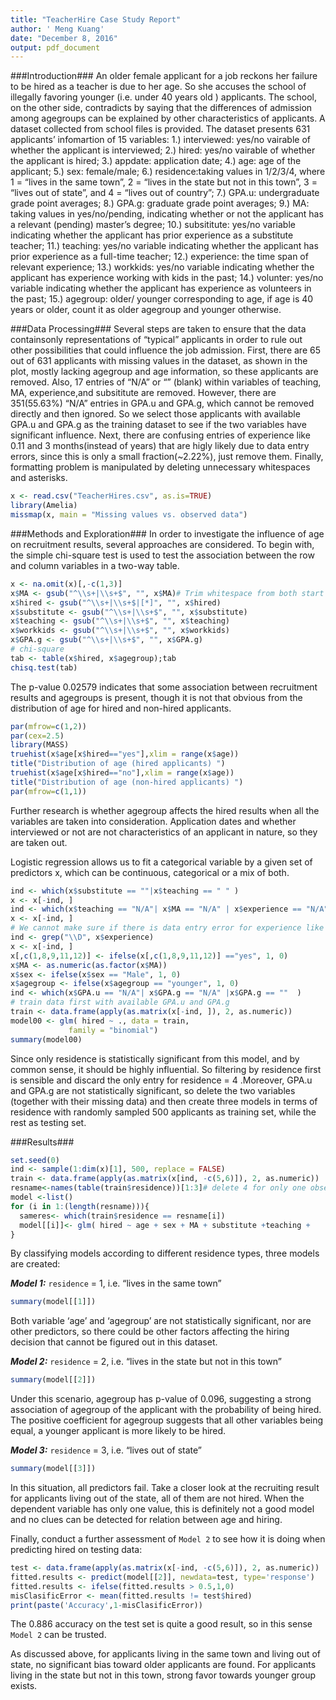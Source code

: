 ```yaml
---
title: "TeacherHire Case Study Report"
author: ' Meng Kuang'
date: "December 8, 2016"
output: pdf_document
---
```


###Introduction###
An older female applicant for a job reckons her failure to be hired as a teacher is due to her age. So she accuses the school of illegally favoring younger (i.e. under 40 years old ) applicants. The school, on the other side, contradicts by saying that the differences of admission among agegroups can be explained by other characteristics of applicants. A dataset collected from school files is provided. The dataset presents 631 applicants' infomartion of 15 variables: 1.) interviewed: yes/no vairable of whether the applicant is interviewed; 2.) hired: yes/no vairable of whether the applicant is hired; 
3.) appdate: application date; 4.) age: age of the applicant; 5.) sex: female/male; 6.) residence:taking values in 1/2/3/4, where 1 = "lives in the same town", 2 = "lives in the state but not in this town", 3 = "lives out of state", and 4 = "lives out of country"; 7.) GPA.u: undergraduate grade point averages; 8.) GPA.g: graduate grade point averages; 9.) MA: taking values in yes/no/pending, indicating whether or not the applicant has a relevant (pending) master's degree; 10.) subsititute: yes/no variable indicating whether the applicant has prior experience as a substitute teacher; 11.) teaching: yes/no variable indicating whether the applicant has prior experience as a full-time teacher; 12.) experience: the time span of relevant experience; 13.) workkids: yes/no variable indicating whether the applicant has experience working with kids in the past; 14.) volunter: yes/no variable indicating whether the applicant has experience as volunteers in the past; 15.) agegroup: older/ younger corresponding to age, if age is 40 years or older, count it as older agegroup and younger otherwise.

###Data Processing###
Several steps are taken to ensure that the data containsonly representations of "typical" applicants in order to rule out other possibilities that could influence the job admission. First, there are 65 out of 631 applicants with missing values in the dataset, as shown in the plot, mostly lacking agegroup and age information, so these applicants are removed. Also, 17 entries of "N/A" or "" (blank) within variables of teaching, MA, experience,and subsititute are removed. However, there are 351(55.63%) "N/A" entries in GPA.u and GPA.g, which cannot be removed directly and then ignored. So we select those applicants with available GPA.u and GPA.g as the training dataset to see if the two variables have significant influence. Next, there are confusing entries of experience like 0.11 and 3 months(instead of years) that are higly likely due to data entry errors, since this is only a small fraction(~2.22%), just remove them. Finally, formatting problem is manipulated by deleting unnecessary whitespaces and asterisks. 
```r
x <- read.csv("TeacherHires.csv", as.is=TRUE)
library(Amelia)
missmap(x, main = "Missing values vs. observed data")
```

###Methods and Exploration###
In order to investigate the influence of age on recruitment results, several approaches are considered. To begin with, the simple  chi-square test is used to test the association between the row and column variables in a two-way table. 
```r
x <- na.omit(x)[,-c(1,3)]
x$MA <- gsub("^\\s+|\\s+$", "", x$MA)# Trim whitespace from both start and end 
x$hired <- gsub("^\\s+|\\s+$|[*]", "", x$hired)
x$substitute <- gsub("^\\s+|\\s+$", "", x$substitute)
x$teaching <- gsub("^\\s+|\\s+$", "", x$teaching)
x$workkids <- gsub("^\\s+|\\s+$", "", x$workkids)
x$GPA.g <- gsub("^\\s+|\\s+$", "", x$GPA.g)
# chi-square
tab <- table(x$hired, x$agegroup);tab
chisq.test(tab)
```
The p-value 0.02579 indicates that some association between recruitment results and agegroups is present, though it is not that obvious from the distribution of age for hired and non-hired applicants.

```r
par(mfrow=c(1,2))
par(cex=2.5)
library(MASS)
truehist(x$age[x$hired=="yes"],xlim = range(x$age))
title("Distribution of age (hired applicants) ")
truehist(x$age[x$hired=="no"],xlim = range(x$age))
title("Distribution of age (non-hired applicants) ")
par(mfrow=c(1,1))
```
Further research is whether agegroup affects the hired results when all the variables are taken into consideration. Application dates and whether interviewed or not are not characteristics of an applicant in nature, so they are taken out.

Logistic regression allows us to fit a categorical variable by a given set of predictors x, which can be continuous, categorical or a mix of both.


```r
ind <- which(x$substitute == ""|x$teaching == " " )
x <- x[-ind, ]
ind <- which(x$teaching == "N/A"| x$MA == "N/A" | x$experience == "N/A")
x <- x[-ind, ]
# We cannot make sure if there is data entry error for experience like 0.11 and 3 months, since this is only a small fraction, we just delete it.
ind <- grep("\\D", x$experience)
x <- x[-ind, ]
x[,c(1,8,9,11,12)] <- ifelse(x[,c(1,8,9,11,12)] =="yes", 1, 0)
x$MA <- as.numeric(as.factor(x$MA))
x$sex <- ifelse(x$sex == "Male", 1, 0)
x$agegroup <- ifelse(x$agegroup == "younger", 1, 0)
ind <- which(x$GPA.u == "N/A"| x$GPA.g == "N/A" |x$GPA.g == ""  )
# train data first with available GPA.u and GPA.g
train <- data.frame(apply(as.matrix(x[-ind, ]), 2, as.numeric))
model00 <- glm( hired ~ ., data = train, 
             family = "binomial")
summary(model00)
```
Since only residence is statistically significant from this model, and by common sense, it should be highly influential. So filtering by residence first is sensible and discard the only entry for residence = 4 .Moreover, GPA.u and GPA.g are not statistically significant, so delete the two variables (together with their missing data) and then create three models in terms of residence with randomly sampled 500 applicants as training set, while the rest as testing set.

###Results###
```r
set.seed(0)
ind <- sample(1:dim(x)[1], 500, replace = FALSE)
train <- data.frame(apply(as.matrix(x[ind, -c(5,6)]), 2, as.numeric))
resname<-names(table(train$residence))[1:3]# delete 4 for only one observation
model <-list()
for (i in 1:(length(resname))){
  sameres<- which(train$residence == resname[i])
  model[[i]]<- glm( hired ~ age + sex + MA + substitute +teaching +                       experience + workkids + volunteer+ agegroup,                        data= train[sameres,], family = "binomial")
}


```

By classifying models according to  different residence types, three models are created:

___Model 1:___ `residence`  = 1, i.e. "lives in the same town"
```r
summary(model[[1]])

```
Both variable 'age' and 'agegroup' are not statistically significant, nor are other predictors, so there could be other factors affecting the hiring decision that cannot be figured out in this dataset.

___Model 2:___  `residence`  = 2, i.e. "lives in the state but not in this town"
```r
summary(model[[2]])

```
Under this scenario, agegroup has p-value of 0.096, suggesting a strong association of agegroup of the applicant with the probability of being hired. The positive coefficient for agegroup suggests that all other variables being equal, a younger applicant is more likely to be hired. 

___Model 3:___  `residence`  = 3, i.e. "lives out of state"
```r
summary(model[[3]])

```
In this situation, all predictors fail. Take a closer look at the recruiting result for applicants living out of the state, all of them are not hired. When the dependent variable has only one value, this is definitely not a good model and no clues can be detected for relation between age and hiring.

Finally, conduct a further assessment of `Model 2`  to see how it is doing when predicting hired on testing data:
```r
test <- data.frame(apply(as.matrix(x[-ind, -c(5,6)]), 2, as.numeric))
fitted.results <- predict(model[[2]], newdata=test, type='response')
fitted.results <- ifelse(fitted.results > 0.5,1,0)
misClasificError <- mean(fitted.results != test$hired)
print(paste('Accuracy',1-misClasificError))
```
The 0.886 accuracy on the test set is quite a good result, so in this sense  `Model 2` can be trusted.

As discussed above, for applicants living in the same town and living out of state, no significant bias toward older applicants are found. For applicants living in the state but not in this town, strong favor towards younger group exists.




